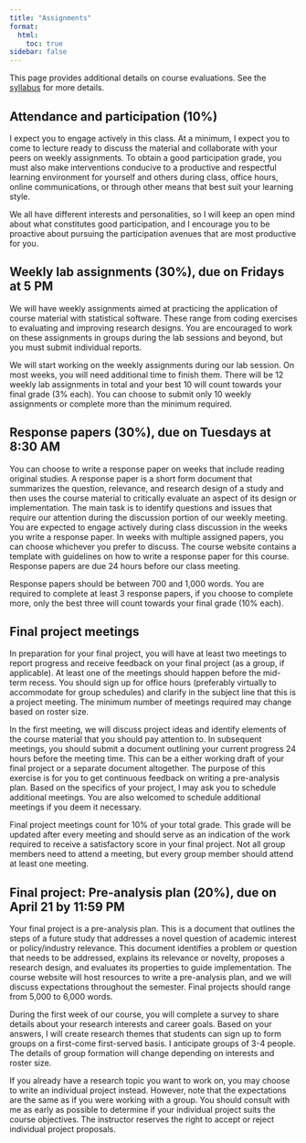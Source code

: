 ```yaml
---
title: "Assignments"
format:
  html:
    toc: true
sidebar: false
---
```


This page provides additional details on course evaluations. See the [syllabus](/syllabus.qmd) for more details.

## Attendance and participation (10%)

I expect you to engage actively in this class. At a minimum, I expect you to come to lecture ready to discuss the material and collaborate with your peers on weekly assignments. To obtain a good participation grade, you must also make interventions conducive to a productive and respectful learning environment for yourself and others during class, office hours, online communications, or through other means that best suit your learning style.

We all have different interests and personalities, so I will keep an open mind about what constitutes good participation, and I encourage you to be proactive about pursuing the participation avenues that are most productive for you.

## Weekly lab assignments (30%), due on Fridays at 5 PM

We will have weekly assignments aimed at practicing the application of course material with statistical software. These range from coding exercises to evaluating and improving research designs. You are encouraged to work on these assignments in groups during the lab sessions and beyond, but you must submit individual reports.

We will start working on the weekly assignments during our lab session. On most weeks, you will need additional time to finish them. There will be 12 weekly lab assignments in total and your best 10 will count towards your final grade (3% each). You can choose to submit only 10 weekly assignments or complete more than the minimum required.

## Response papers (30%), due on Tuesdays at 8:30 AM

You can choose to write a response paper on weeks that include reading original studies. A response paper is a short form document that summarizes the question, relevance, and research design of a study and then uses the course material to critically evaluate an aspect of its design or implementation. The main task is to identify questions and issues that require our attention during the discussion portion of our weekly meeting. You are expected to engage actively during class discussion in the weeks you write a response paper. In weeks with multiple assigned papers, you can choose whichever you prefer to discuss. The course website contains a template with guidelines on how to write a response paper for this course. Response papers are due 24 hours before our class meeting.

Response papers should be between 700 and 1,000 words. You are required to complete at least 3 response papers, if you choose to complete more, only the best three will count towards your final grade (10% each).

## Final project meetings

In preparation for your final project, you will have at least two meetings to report progress and receive feedback on your final project (as a group, if applicable). At least one of the meetings should happen before the mid-term recess. You should sign up for office hours (preferably virtually to accommodate for group schedules) and clarify in the subject line that this is a project meeting. The minimum number of meetings required may change based on roster size.

In the first meeting, we will discuss project ideas and identify elements of the course material that you should pay attention to. In subsequent meetings, you should submit a document outlining your current progress 24 hours before the meeting time. This can be a either working draft of your final project or a separate document altogether. The purpose of this exercise is for you to get continuous feedback on writing a pre-analysis plan. Based on the specifics of your project, I may ask you to schedule additional meetings. You are also welcomed to schedule additional meetings if you deem it necessary.

Final project meetings count for 10% of your total grade. This grade will be updated after every meeting and should serve as an indication of the work required to receive a satisfactory score in your final project. Not all group members need to attend a meeting, but every group member should attend at least one meeting.

## Final project: Pre-analysis plan (20%), due on April 21 by 11:59 PM

Your final project is a pre-analysis plan. This is a document that outlines the steps of a future study that addresses a novel question of academic interest or policy/industry relevance. This document identifies a problem or question that needs to be addressed, explains its relevance or novelty, proposes a research design, and evaluates its properties to guide implementation. The course website will host resources to write a pre-analysis plan, and we will discuss expectations throughout the semester. Final projects should range from 5,000 to 6,000 words.

During the first week of our course, you will complete a survey to share details about your research interests and career goals. Based on your answers, I will create research themes that students can sign up to form groups on a first-come first-served basis. I anticipate groups of 3-4 people. The details of group formation will change depending on interests and roster size.

If you already have a research topic you want to work on, you may choose to write an individual project instead. However, note that the expectations are the same as if you were working with a group. You should consult with me as early as possible to determine if your individual project suits the course objectives. The instructor reserves the right to accept or reject individual project proposals.

